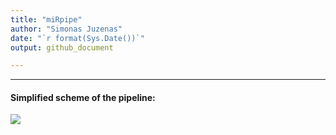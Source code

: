 ```yaml
---
title: "miRpipe"
author: "Simonas Juzenas"
date: "`r format(Sys.Date())`"
output: github_document

---
```

***

#### Simplified scheme of the pipeline:

![](misc/pipe_scheme.png)


```r


```



